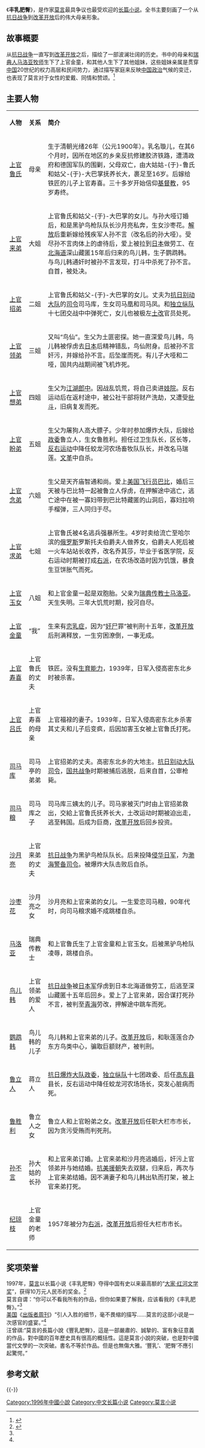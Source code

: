 {{Infobox Book 
|name =丰乳肥臀
|image =  [[File:FengRu_FeiTun.jpg|200px]]
|image_caption = 
|author<!-- 作者 --> = [[莫言|莫言]]
|title_orig<!-- 原文書名 --> = 
|illustrator<!-- 插图 --> = 
|cover_artist<!-- 封面设计 --> = [[新经典工作室|新经典工作室]]
|country<!-- 國家 --> = {{PRC}}
|language<!-- 語言 --> = [[简体中文|简体中文]]
|series<!-- 系列 --> = 
|subject<!-- 題材 --> = [[母亲|母亲]]
|genre<!-- 类型 --> = [[长篇小说|长篇小说]]
|publisher <!-- 出版商 --> =[[北京十月文艺出版社|北京十月文艺出版社]]
|release_date = 1996年<!-- 原版出版日期 -->
|media_type <!-- 媒介 --> =[[印刷|印刷]]（平装书）
|pages <!-- 頁數 -->= 608页
|format<!-- 开本 --> = 32开
|isbn<!-- 国际标准书号 --> = 9787530210192
|preceded_by = <!-- 前作 -->
|followed_by = <!-- 續作 -->
}}
《'''丰乳肥臀'''》，是作家[[莫言|莫言]]最具争议也最受欢迎的[[长篇小说|长篇小说]]。全书主要刻画了一个从[[抗日战争|抗日战争]]到[[改革开放|改革开放]]后的伟大母亲形象。

== 故事概要 ==
从[[抗日战争|抗日战争]]一直写到[[改革开放|改革开放]]之后，描绘了一部波澜壮阔的历史。书中的母亲和[[瑞典人|瑞典人]][[马洛亚|马洛亚]][[牧师|牧师]]生下了上官金童，和其他人生下了其他姐妹，这些姐妹亲属是贯穿[[中国|中国]]20世纪的权力高层和民间势力，通过描写家庭来反映[[中国|中国]][[政治|政治]]气候的变迁，也表现了莫言对于女性的爱戴、同情和赞颂。<ref name="booksf " >{{cite book |language =zh-hans|author=莫言|title=《丰乳肥臀》|year=2010年|publisher=北京十月文艺出版社|location=北京|pages=|isbn= 9787530210192 }}</ref>

== 主要人物 ==
{|class="wikitable " width="100%"
|- style="background:green; color:white" align=center
|style="width:10%"|'''人物'''||style="width:10%"|'''关系'''||style="width:80%"|'''简介'''
|-
| [[上官鲁氏|上官鲁氏]]   || 母亲 || 生于清朝光绪26年（公元1900年）。乳名璇儿，在其6个月时，因所在地区的乡亲反抗修建胶济铁路，遭清政府和德国军队的围剿，父母双亡，由大姑姑-{于}-鲁氏和姑父-{于}-大巴掌抚养长大，裹足至16岁。后嫁给铁匠的儿子上官寿喜。三十多岁开始信仰[[基督教|基督教]]，95岁寿终。
|-
| [[上官来弟|上官来弟]]  || 大姐 || 上官鲁氏和姑父-{于}-大巴掌的女儿。与孙大哑订婚后，和是黑驴鸟枪队队长沙月亮私奔，生女沙枣花。[[中华人民共和国开国大典|解放]]后重新嫁给残疾军人孙不言（改名后的孙大哑）。受尽孙不言肉体上的虐待后，爱上被拉到[[日本|日本]]做劳工、在[[北海道|北海道]]深山藏匿15年后归来的鸟儿韩，生子鹦鹉韩。与鸟儿韩通奸时被孙不言发现，打斗中杀死了孙不言。自首，被处决。
|-
| [[上官招弟|上官招弟]]   || 二姐 || 上官鲁氏和姑父-{于}-大巴掌的女儿。丈夫为[[抗日别动大队|抗日别动大队]]的[[司令|司令]]司马库，生女司马凰和司马凤。和[[独立纵队|独立纵队]]十七团交战中中弹死亡，女儿也被极左[[土改|土改]]官员处死。
|-
| [[上官领弟|上官领弟]]   || 三姐 || 又叫“鸟仙”。生父为土匪密探。她一直深爱鸟儿韩，鸟儿韩被俘虏去[[日本|日本]]后精神错乱，鸟仙附身。后被孙不言奸污，并嫁给孙不言。后坠崖而死。有儿子大哑和二哑，国共内战期间被飞机炸死。
|-
| [[上官想弟|上官想弟]]  || 四姐 || 生父为[[江湖|江湖]][[郎中|郎中]]。因战乱饥荒，将自己卖进[[妓院|妓院]]。反右运动后在返村途中，被公社干部将财产洗劫，又遭受[[批斗|批斗]]，旧病复发而死。
|-
| [[上官盼弟|上官盼弟]]   || 五姐 || 生父为屠狗人高大膘子。少年时参加爆炸大队，后嫁给[[政委|政委]]鲁立人，生女鲁胜利。担任过卫生队长，区长等，[[反右运动|反右运动]]中降任蛟龙河农场畜牧队队长，并改名马瑞莲。[[文革|文革]]中自杀。
|-
| [[上官念弟|上官念弟]]   || 六姐 || 生父是天齐庙智通和尚。爱上[[美国|美国]][[飞行员|飞行员]][[巴比|巴比]]，婚后三天被与巴比特一起被鲁立人俘虏，在押解途中逃亡，逃亡途中在被一寡妇带到巴比特藏匿的山洞后，寡妇拉响手榴弹，三人同归于尽。
|-
| [[上官求弟|上官求弟]]  || 七姐 || 上官鲁氏被4名逃兵强暴所生。4岁时卖给流亡至哈尔滨的[[俄罗斯|俄罗斯]]罗斯托夫伯爵夫人做养女，伯爵夫人死后被一火车站站长收养，改名乔其莎，毕业于省医学院，反右运动时期被打成[[右派|右派]]，在农场改造时因为饥饿，暴食生豆饼胀气而死。
|-
| [[上官玉女|上官玉女]]   || 八姐 || 和上官金童一起是双胞胎。父亲为[[瑞典|瑞典]][[传教士|传教士]][[马洛亚|马洛亚]]。天生失明。三年大饥荒时期，投河自尽。 
|-
| [[上官金童|上官金童]]   || “我” || 生来有[[恋乳症|恋乳症]]，因为“[[奸尸|奸尸]]罪”被判刑十五年，[[改革开放|改革开放]]后刑满释放，一生穷困潦倒，一事无成。 
|-
| [[上官寿喜|上官寿喜]]  || 上官鲁氏的丈夫 || 铁匠。没有[[生育能力|生育能力]]，1939年，日军入侵高密东北乡时被杀害。
|-
| [[上官吕氏|上官吕氏]]   || 上官寿喜的母亲 || 上官福禄的妻子。1939年，日军入侵高密东北乡杀害其丈夫和儿子后变疯，后因加害玉女被上官鲁氏打死。
|-
| [[司马库|司马库]]   || 司马亭的弟弟 || 上官招弟的丈夫。高密东北乡的大地主。[[抗日别动大队|抗日别动大队]][[司令|司令]]，[[国共战争|国共战争]]时期被捕后逃脱，后来自首，公审枪毙。
|-
| [[司马粮|司马粮]]   || 司马库之子 || 司马库三姨太的儿子。司马家被灭门时由上官招弟救出，交給上官鲁氏抚养长大，土改运动时期被迫出走，逃至韩国。后成为巨商，[[改革开放|改革开放]]后回乡投资。
|-
| [[沙月亮|沙月亮]]  || 上官来弟的丈夫 || [[抗日战争|抗日战争]]为黑驴鸟枪队队长。后来投降[[侵华日军|侵华日军]]，为[[渤海警备司令|渤海警备司令]]。被爆炸大队击败后自杀。
|-
| [[沙枣花|沙枣花]]   || 沙月亮之女|| 沙月亮和上官来弟的女儿。一生爱恋司马粮，90年代时，向司马粮求婚不成跳楼自杀。
|-
| [[马洛亚|马洛亚]]   || 瑞典传教士 || 和上官鲁氏生了上官金童和上官玉女。后被黑驴鸟枪队凌辱，跳楼自杀。
|-
| [[鸟儿韩|鸟儿韩]]   || 上官领弟的爱人 || [[抗日战争|抗日战争]]被[[日本军|日本军]]俘虏到日本北海道做劳工，后逃至深山藏匿十五年后回乡。爱上了上官来弟，因合谋打死孙不言，被判至[[青海|青海]]劳改，押解途中跳车而死。
|-
| [[鹦鹉韩|鹦鹉韩]]  || 鸟儿韩的儿子 || 鸟儿韩和上官来弟的儿子。[[改革开放|改革开放]]后，和耿莲莲合办东方鸟类中心，骗取巨额财产，被判刑。
|-
| [[鲁立人|鲁立人]]   || 蒋立人 || [[抗日爆炸大队|抗日爆炸大队]][[政委|政委]]，[[独立纵队|独立纵队]]十七团政委、后任[[高东县|高东县]]县长，反右运动中降任蛟龙河农场场长，突发心脏病而死。
|-
| [[鲁胜利|鲁胜利]]   || 鲁立人之女 || 鲁立人和上官盼弟之女。[[改革开放|改革开放]]后任职大栏市市长，因为贪污受贿而判死刑。 
|-
| [[孙不言|孙不言]]   || 孙大姑的长孙 || 和上官来弟订婚。上官来弟和沙月亮逃婚后，奸污上官领弟并与她结婚。[[抗美援朝|抗美援朝]]失去双腿，归来后，再次与上官来弟结婚。因不满妻子和鸟儿韩出轨而打架，被上官来弟打死。
|-
| [[纪琼枝|纪琼枝]]  || 上官金童的老师 || 1957年被分为[[右派|右派]]，[[改革开放|改革开放]]后担任大栏市市长。
|}

== 奖项荣誉 ==
1997年，[[莫言|莫言]]以长篇小说《丰乳肥臀》夺得中国有史以来最高额的“[[大家·红河文学奖|大家·红河文学奖]]”，获得10万元人民币的奖金。<ref>{{cite web|url=http://www1.clzg.cn/wenhua/2006-08/30/content_182865.htm|title=大家·红河文学奖|accessdate=2006-08-30|work=|publisher=中国网|language=zh-hans|deadurl=yes|archiveurl=https://web.archive.org/web/20140111061251/http://www1.clzg.cn/wenhua/2006-08/30/content_182865.htm|archivedate=2014-01-11}}</ref><br />

莫言自谓：“你可以不看我所有的作品，但你如果要了解我，应该看我的《丰乳肥臀》。”<ref name="booksf " /><br />

[[美国|美国]]《[[出版者周刊|出版者周刊]]》“引人入胜的细节，毫不畏缩的描写……莫言的这部小说是一次感官的盛宴。”<ref name="booksf " /><br />

汪曾祺:“莫言的長篇小說《豐乳肥臀》，這是一部嚴肅的、誠摯的、富有象征意義的作品，對中國的百年歷史具有很高的概括性。這是莫言小說的突破，也是對中國當代文學的一次突破。書名不等於作品。但是也無傷大雅。‘豐乳’、‘肥臀’不應引起驚愕。”

==参考文献==
<div class="references-small">
<references></references>
</div>

{{-}}
{{莫言作品}}

[[Category:1996年中國小說|Category:1996年中國小說]]
[[Category:中文长篇小说|Category:中文长篇小说]]
[[Category:莫言小说|Category:莫言小说]]